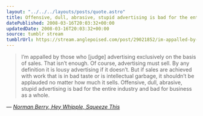 ```yaml
---
layout: "../../../layouts/posts/quote.astro"
title: Offensive, dull, abrasive, stupid advertising is bad for the entire industry
datePublished: 2008-03-16T20:03:32+00:00
updatedDate: 2008-03-16T20:03:32+00:00
source: tumblr stream
tumblrUrl: https://stream.anglepoised.com/post/29021852/im-appalled-by-those-who-judge-advertising
---
```


> I&rsquo;m appalled by those who [judge] advertising exclusively on the basis of sales. That isn&rsquo;t enough. Of course, advertising must sell. By any definition it is lousy advertising if it doesn&rsquo;t. But if sales are achieved with work that is in bad taste or is intellectual garbage, it shouldn&rsquo;t be applauded no matter how much it sells. Offensive, dull, abrasive, stupid advertising is bad for the entire industry and bad for business as a whole.

— <cite>[Norman Berry, _Hey Whipple, Squeeze This_](https://www.goodreads.com/book/show/239409.Hey_Whipple_Squeeze_This)</cite>
